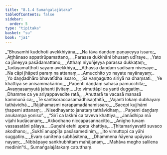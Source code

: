 ```yaml
---
title: "8.1.4 Sumaṅgalajātaka"
tableOfContents: false
sidebar:
  order: 5
type: "tipitaka"
basket: "su"
book: "ja1"
---
```



<DynamicBreadcrumb />

<Division number="27" book="ja1" bookNo="22" page="312">

<Paragraph number="1702" type="verses" book="ja1">
_“Bhusamhi kuddhoti avekkhiyāna,_  
_Na tāva daṇḍaṃ paṇayeyya issaro;_  
_Aṭṭhānaso appatirūpamattano,_  
_Parassa dukkhāni bhusaṃ udīraye._  

</Paragraph>

</Division>
<Division number="28" book="ja1" bookNo="22" page="313">

<Paragraph number="1703" type="verses" book="ja1">
_Yato ca jāneyya pasādamattano,_  
_Atthaṃ niyuñjeyya parassa dukkaṭaṃ;_  
_Tadāyamatthoti sayaṃ avekkhiya,_  
_Athassa daṇḍaṃ sadisaṃ nivesaye._  

</Paragraph>

</Division>
<Division number="29" book="ja1" bookNo="22" page="313">

<Paragraph number="1704" type="verses" book="ja1">
_Na cāpi jhāpeti paraṃ na attanaṃ,_  
_Amucchito yo nayate nayānayaṃ;_  
_Yo daṇḍadhāro bhavatīdha issaro,_  
_Sa vaṇṇagutto siriyā na dhaṃsati._  

</Paragraph>

</Division>
<Division number="30" book="ja1" bookNo="22" page="313">

<Paragraph number="1705" type="verses" book="ja1">
_Ye khattiyā se anisammakārino,_  
_Paṇenti daṇḍaṃ sahasā pamucchitā;_  
_Avaṇṇasaṃyutā jahanti jīvitaṃ,_  
_Ito vimuttāpi ca yanti duggatiṃ._  

</Paragraph>

</Division>
<Division number="31" book="ja1" bookNo="22" page="313">

<Paragraph number="1706" type="verses" book="ja1">
_Dhamme ca ye ariyappavedite ratā,_  
_Anuttarā te vacasā manasā kammunā ca;_  
_Te santisoraccasamādhisaṇṭhitā,_  
_Vajanti lokaṃ dubhayaṃ tathāvidhā._  

</Paragraph>

</Division>
<Division number="32" book="ja1" bookNo="22" page="313">

<Paragraph number="1707" type="verses" book="ja1">
_Rājāhamasmi narapamadānamissaro,_  
_Sacepi kujjhāmi ṭhapemi attanaṃ;_  
_Nisedhayanto janataṃ tathāvidhaṃ,_  
_Paṇemi daṇḍaṃ anukampa yoniso”._  

</Paragraph>

</Division>
<Division number="33" book="ja1" bookNo="22" page="313">

<Paragraph number="1708" type="verses" book="ja1">
_“Sirī ca lakkhī ca taveva khattiya,_  
_Janādhipa mā vijahi kudācanaṃ;_  
_Akkodhano niccapasannacitto,_  
_Anīgho tuvaṃ vassasatāni pālaya._  

</Paragraph>

</Division>
<Division number="34" book="ja1" bookNo="22" page="313">

<Paragraph number="1709" type="verses" book="ja1">
_Guṇehi etehi upeta khattiya,_  
_Ṭhitamariyavattī suvaco akodhano;_  
_Sukhī anuppīḷa pasāsamediniṃ,_  
_Ito vimuttopi ca yāhi suggatiṃ._  

</Paragraph>

</Division>
<Division number="35" book="ja1" bookNo="22" page="313">

<Paragraph number="1710" type="verses" book="ja1">
_Evaṃ sunītena subhāsitena,_  
_Dhammena ñāyena upāyaso nayaṃ;_  
_Nibbāpaye saṅkhubhitaṃ mahājanaṃ,_  
_Mahāva megho salilena medinin”ti._  


</Paragraph>
</Division>

<Paragraph number="1711" type="center" book="ja1">
Sumaṅgalajātakaṃ catutthaṃ.
</Paragraph>